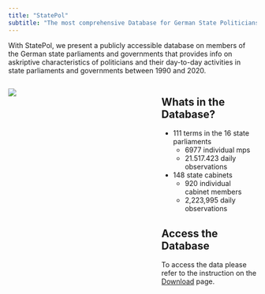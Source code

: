 ```yaml
---
title: "StatePol"
subtitle: "The most comprehensive Database for German State Politicians"
---
```


With StatePol, we present a publicly accessible database on members of the German state parliaments and governments that provides info on askriptive characteristics of politicians and their day-to-day activities in state parliaments and governments between 1990 and 2020.

::: columns
::: {.column width="60%"}

![](images/landesparlamente.jpeg){fig-align="center"}
:::

::: {.column width="40%"}

## Whats in the Database?

-   111 terms in the 16 state parliaments
    -   6977 individual mps
    -   21.517.423 daily observations
    
    
    
-   148 state cabinets
    -   920 individual cabinet members
    -   2,223,995 daily observations
        
## Access the Database
To access the data please refer to the instruction on the [Download](download.qmd) page.
:::
:::


